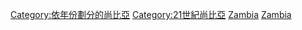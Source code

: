 [[Category:依年份劃分的尚比亞|Category:依年份劃分的尚比亞]]
[[Category:21世紀尚比亞|Category:21世紀尚比亞]]
[[Category:依年份劃分的21世紀非洲|Zambia]]
[[Category:依年份劃分的21世紀各國|Zambia]]